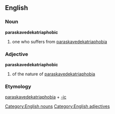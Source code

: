==English==
=== Noun ===
[[Category:English nouns]]
'''paraskavedekatriaphobic'''
#one who suffers from [[paraskavedekatriaphobia]]

=== Adjective ===
[[Category:English adjectives]]
'''paraskavedekatriaphobic'''
#of the nature of [[paraskavedekatriaphobia]]

=== Etymology ===
[[paraskavedekatriaphobia]] + [[-ic]]